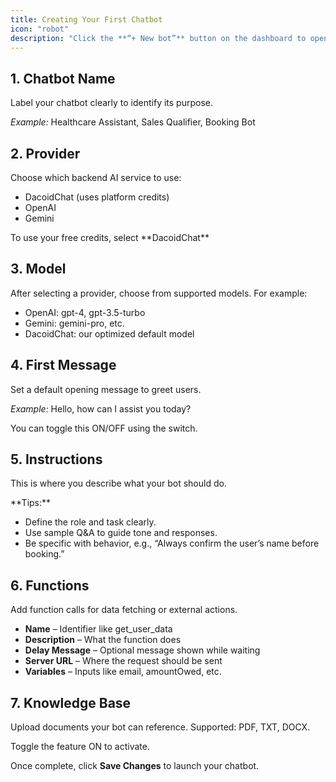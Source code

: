 ```yaml
---
title: Creating Your First Chatbot
icon: "robot"
description: "Click the **“+ New bot”** button on the dashboard to open the chatbot creation panel. This is where you define everything about your assistant—from its personality to external integrations."
---
```


## 1. Chatbot Name

Label your chatbot clearly to identify its purpose.

*Example:* Healthcare Assistant, Sales Qualifier, Booking Bot

## 2. Provider

Choose which backend AI service to use:

- DacoidChat (uses platform credits)
- OpenAI
- Gemini

<Warning>
To use your free credits, select **DacoidChat**

</Warning>

## 3. Model

After selecting a provider, choose from supported models. For example:

- OpenAI: gpt-4, gpt-3.5-turbo
- Gemini: gemini-pro, etc.
- DacoidChat: our optimized default model

## 4. First Message

Set a default opening message to greet users.

*Example:* Hello, how can I assist you today?

You can toggle this ON/OFF using the switch.

## 5. Instructions

This is where you describe what your bot should do.

<Tip>
**Tips:**

- Define the role and task clearly.
- Use sample Q&A to guide tone and responses.
- Be specific with behavior, e.g., “Always confirm the user’s name before booking.”
</Tip>

## 6. Functions

Add function calls for data fetching or external actions.

- **Name** – Identifier like get_user_data
- **Description** – What the function does
- **Delay Message** – Optional message shown while waiting
- **Server URL** – Where the request should be sent
- **Variables** – Inputs like email, amountOwed, etc.

## 7. Knowledge Base

Upload documents your bot can reference. Supported: PDF, TXT, DOCX.

Toggle the feature ON to activate.

Once complete, click **Save Changes** to launch your chatbot.
